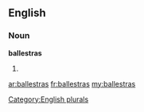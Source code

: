 ==English==

===Noun===
'''ballestras'''

# {{plural of|[[ballestra]]}}

[[Category:English plurals]]

[[ar:ballestras]]
[[fr:ballestras]]
[[my:ballestras]]